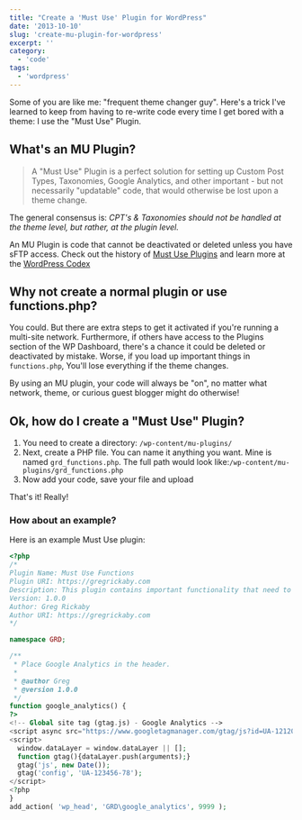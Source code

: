 ```yaml
---
title: "Create a 'Must Use' Plugin for WordPress"
date: '2013-10-10'
slug: 'create-mu-plugin-for-wordpress'
excerpt: ''
category:
  - 'code'
tags:
  - 'wordpress'
---
```


Some of you are like me: "frequent theme changer guy". Here's a trick I've learned to keep from having to re-write code every time I get bored with a theme: I use the "Must Use" Plugin.

## What's an MU Plugin?

> A "Must Use" Plugin is a perfect solution for setting up Custom Post Types, Taxonomies, Google Analytics, and other important - but not necessarily "updatable" code, that would otherwise be lost upon a theme change.

The general consensus is: _CPT's & Taxonomies should not be handled at the theme level, but rather, at the plugin level._

An MU Plugin is code that cannot be deactivated or deleted unless you have sFTP access. Check out the history of [Must Use Plugins](http://codex.wordpress.org/Must_Use_Plugins) and learn more at the [WordPress Codex](http://codex.wordpress.org/Must_Use_Plugins)

## Why not create a normal plugin or use functions.php?

You could. But there are extra steps to get it activated if you're running a multi-site network. Furthermore, if others have access to the Plugins section of the WP Dashboard, there's a chance it could be deleted or deactivated by mistake. Worse, if you load up important things in `functions.php`, You'll lose everything if the theme changes.

By using an MU plugin, your code will always be "on", no matter what network, theme, or curious guest blogger might do otherwise!

## Ok, how do I create a "Must Use" Plugin?

1. You need to create a directory: `/wp-content/mu-plugins/`
2. Next, create a PHP file. You can name it anything you want. Mine is named `grd_functions.php`. The full path would look like:`/wp-content/mu-plugins/grd_functions.php`
3. Now add your code, save your file and upload

That's it! Really!

### How about an example?

Here is an example Must Use plugin:

```php
<?php
/*
Plugin Name: Must Use Functions
Plugin URI: https://gregrickaby.com
Description: This plugin contains important functionality that need to persist, even if the theme changes.
Version: 1.0.0
Author: Greg Rickaby
Author URI: https://gregrickaby.com
*/

namespace GRD;

/**
 * Place Google Analytics in the header.
 *
 * @author Greg
 * @version 1.0.0
 */
function google_analytics() {
?>
<!-- Global site tag (gtag.js) - Google Analytics -->
<script async src="https://www.googletagmanager.com/gtag/js?id=UA-1212017-87"></script>
<script>
  window.dataLayer = window.dataLayer || [];
  function gtag(){dataLayer.push(arguments);}
  gtag('js', new Date());
  gtag('config', 'UA-123456-78');
</script>
<?php
}
add_action( 'wp_head', 'GRD\google_analytics', 9999 );
```
